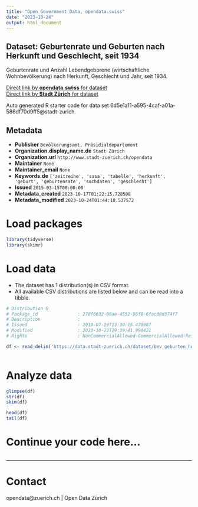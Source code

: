 ```yaml
---
title: "Open Government Data, opendata.swiss"
date: "2023-10-24"
output: html_document
---
```


## Dataset: Geburtenrate und Geburten nach Herkunft und Geschlecht, seit 1934


Geburtenrate und Anzahl Lebendgeborene (wirtschaftliche Wohnbevölkerung) nach Herkunft, Geschlecht und Jahr, seit 1934.


[Direct link by **opendata.swiss** for dataset](https://opendata.swiss/de/dataset/geburtenrate-und-geburten-nach-herkunft-und-geschlecht-seit-19342)<br>
[Direct link by **Stadt Zürich** for dataset](https://data.stadt-zuerich.ch/dataset/bev_geburten_herkunft_geschlecht_geburtenrate_seit1934_od4001)

Auto generated R starter code for data set 6d5e1a11-a595-4caf-a01a-586df70d9ff5@stadt-zurich.

## Metadata

- **Publisher** `Bevölkerungsamt, Präsidialdepartement`
- **Organization.display_name.de** `Stadt Zürich`
- **Organization.url** `http://www.stadt-zuerich.ch/opendata`
- **Maintainer** `None`
- **Maintainer_email** `None`
- **Keywords.de** `['zeitreihe', 'sasa', 'tabelle', 'herkunft', 'geburt', 'geburtenrate', 'sachdaten', 'geschlecht']`
- **Issued** `2015-03-15T00:00:00`
- **Metadata_created** `2023-10-17T01:22:15.728508`
- **Metadata_modified** `2023-10-24T01:44:18.537572`


# Load packages

```r

library(tidyverse)
library(skimr)

```

# Load data

-   The dataset has 1 distribution(s) in CSV format.
-   All available CSV distributions are listed below and can be read into a tibble.

```r

# Distribution 0
# Package_id               : 270f6632-08ae-4552-96f8-6facd8d374f7
# Description              : 
# Issued                   : 2019-07-29T13:30:15.478987
# Modified                 : 2023-10-23T19:39:41.998421
# Rights                   : NonCommercialAllowed-CommercialAllowed-ReferenceNotRequired

df <- read_delim('https://data.stadt-zuerich.ch/dataset/bev_geburten_herkunft_geschlecht_geburtenrate_seit1934_od4001/download/BEV400OD4001.csv')



```

# Analyze data

```r

glimpse(df)
str(df)
skim(df)

head(df)
tail(df)

```

# Continue your code here...

```r

```

------------------------------------------------------------------------

# Contact

opendata@zuerich.ch | Open Data Zürich
